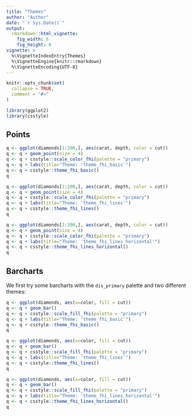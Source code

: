 ```yaml
---
title: "Themes"
author: "Author"
date: "`r Sys.Date()`"
output:
  rmarkdown::html_vignette:
    fig_width: 6
    fig_height: 6
vignette: >
  %\VignetteIndexEntry{Themes}
  %\VignetteEngine{knitr::rmarkdown}
  %\VignetteEncoding{UTF-8}
---
```


```r
knitr::opts_chunk$set(
  collapse = TRUE,
  comment = "#>"
)
```

```r
library(ggplot2)
library(csstyle)
```

## Points

```r
q <- ggplot(diamonds[1:200,], aes(carat, depth, color = cut))
q <- q + geom_point(size = 4)
q <- q + csstyle::scale_color_fhi(palette = "primary")
q <- q + labs(title="Theme: 'theme_fhi_basic'")
q <- q + csstyle::theme_fhi_basic()
q
```

```r
q <- ggplot(diamonds[1:200,], aes(carat, depth, color = cut))
q <- q + geom_point(size = 4)
q <- q + csstyle::scale_color_fhi(palette = "primary")
q <- q + labs(title="Theme: 'theme_fhi_lines'")
q <- q + csstyle::theme_fhi_lines()
q
```

```r
q <- ggplot(diamonds[1:200,], aes(carat, depth, color = cut))
q <- q + geom_point(size = 4)
q <- q + csstyle::scale_color_fhi(palette = "primary")
q <- q + labs(title="Theme: 'theme_fhi_lines_horizontal'")
q <- q + csstyle::theme_fhi_lines_horizontal()
q
```

## Barcharts

We first try some barcharts with the `dis_primary` palette and two different themes:

```r
q <- ggplot(diamonds, aes(x=color, fill = cut))
q <- q + geom_bar()
q <- q + csstyle::scale_fill_fhi(palette = "primary")
q <- q + labs(title="Theme: 'theme_fhi_basic'")
q <- q + csstyle::theme_fhi_basic()
q
```

```r
q <- ggplot(diamonds, aes(x=color, fill = cut))
q <- q + geom_bar()
q <- q + csstyle::scale_fill_fhi(palette = "primary")
q <- q + labs(title="Theme: 'theme_fhi_lines'")
q <- q + csstyle::theme_fhi_lines()
q
```

```r
q <- ggplot(diamonds, aes(x=color, fill = cut))
q <- q + geom_bar()
q <- q + csstyle::scale_fill_fhi(palette = "primary")
q <- q + labs(title="Theme: 'theme_fhi_lines_horizontal'")
q <- q + csstyle::theme_fhi_lines_horizontal()
q
```
